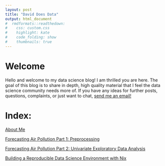 ```yaml
---
layout: post
title: "David Does Data"
output: html_document
#  rmdformats::readthedown:
#    css: custom.css
#    highlight: kate
#    code_folding: show
#    thumbnails: true
---
```


# Welcome

Hello and welcome to my data science blog! I am thrilled you are here. The goal of this blog is to share in depth, high quality material that I feel the data science community needs more of. If you have any ideas for further posts, questions, complaints, or just want to chat, [send me an email!](mailto:josephsd@smu.edu)


# Index:

[About Me](index.html)

[Forecasting Air Pollution Part 1: Preprocessing](tspreprocessing.html)

[Forecasting Air Pollution Part 2: Univariate Exploratory Data Analysis](tsEDA.html)

[Building a Reproducible Data Science Environment with Nix](nix.html)
